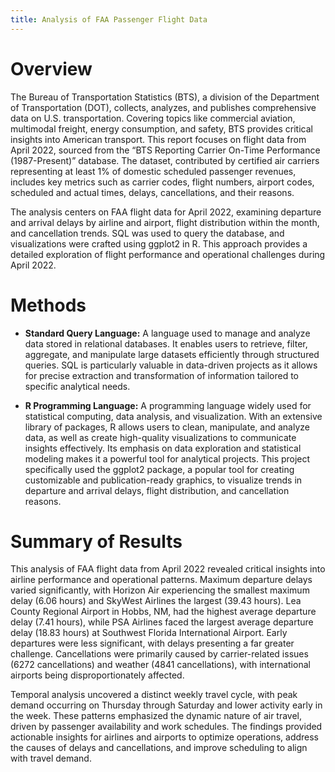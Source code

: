 ```yaml
---
title: Analysis of FAA Passenger Flight Data
---
```


# Overview

The Bureau of Transportation Statistics (BTS), a division of the Department of Transportation (DOT), collects, analyzes, and publishes comprehensive data on U.S. transportation. Covering topics like commercial aviation, multimodal freight, energy consumption, and safety, BTS provides critical insights into American transport. This report focuses on flight data from April 2022, sourced from the "BTS Reporting Carrier On-Time Performance (1987-Present)" database. The dataset, contributed by certified air carriers representing at least 1% of domestic scheduled passenger revenues, includes key metrics such as carrier codes, flight numbers, airport codes, scheduled and actual times, delays, cancellations, and their reasons.

The analysis centers on FAA flight data for April 2022, examining departure and arrival delays by airline and airport, flight distribution within the month, and cancellation trends. SQL was used to query the database, and visualizations were crafted using ggplot2 in R. This approach provides a detailed exploration of flight performance and operational challenges during April 2022.

# Methods

- **Standard Query Language:** A language used to manage and analyze data stored in relational databases. It enables users to retrieve, filter, aggregate, and manipulate large datasets efficiently through structured queries. SQL is particularly valuable in data-driven projects as it allows for precise extraction and transformation of information tailored to specific analytical needs.

- **R Programming Language:** A programming language widely used for statistical computing, data analysis, and visualization. With an extensive library of packages, R allows users to clean, manipulate, and analyze data, as well as create high-quality visualizations to communicate insights effectively. Its emphasis on data exploration and statistical modeling makes it a powerful tool for analytical projects. This project specifically used the ggplot2 package, a popular tool for creating customizable and publication-ready graphics, to visualize trends in departure and arrival delays, flight distribution, and cancellation reasons.


# Summary of Results

This analysis of FAA flight data from April 2022 revealed critical insights into airline performance and operational patterns. Maximum departure delays varied significantly, with Horizon Air experiencing the smallest maximum delay (6.06 hours) and SkyWest Airlines the largest (39.43 hours). Lea County Regional Airport in Hobbs, NM, had the highest average departure delay (7.41 hours), while PSA Airlines faced the largest average departure delay (18.83 hours) at Southwest Florida International Airport. Early departures were less significant, with delays presenting a far greater challenge. Cancellations were primarily caused by carrier-related issues (6272 cancellations) and weather (4841 cancellations), with international airports being disproportionately affected.

Temporal analysis uncovered a distinct weekly travel cycle, with peak demand occurring on Thursday through Saturday and lower activity early in the week. These patterns emphasized the dynamic nature of air travel, driven by passenger availability and work schedules. The findings provided actionable insights for airlines and airports to optimize operations, address the causes of delays and cancellations, and improve scheduling to align with travel demand.